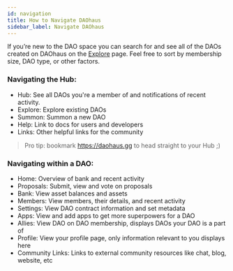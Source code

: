 ```yaml
---
id: navigation
title: How to Navigate DAOhaus
sidebar_label: Navigate DAOhaus
---
```


If you’re new to the DAO space you can search for and see all of the DAOs created on DAOhaus on the [Explore](https://app.daohaus.club/explore) page. Feel free to sort by membership size, DAO type, or other factors.

### Navigating the Hub:

- Hub: See all DAOs you're a member of and notifications of recent activity.
- Explore: Explore existing DAOs
- Summon: Summon a new DAO
- Help: Link to docs for users and developers
- Links: Other helpful links for the community

> Pro tip: bookmark https://daohaus.gg to head straight to your Hub ;)

### Navigating within a DAO:

- Home: Overview of bank and recent activity
- Proposals: Submit, view and vote on proposals
- Bank: View asset balances and assets
- Members: View members, their details, and recent activity
- Settings: View DAO contract information and set metadata
- Apps: View and add apps to get more superpowers for a DAO
- Allies: View DAO on DAO membership, displays DAOs your DAO is a part of
- Profile: View your profile page, only information relevant to you displays here
- Community Links: Links to external community resources like chat, blog, website, etc
